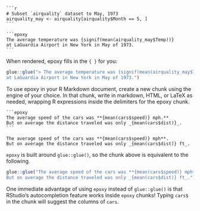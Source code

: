 
````verbatim
```r
# Subset `airquality` dataset to May, 1973
airquality_may <- airquality[airquality$Month == 5, ]
```

```epoxy
The average temperature was {signif(mean(airquality_may$Temp))}
at LaGuardia Airport in New York in May of 1973.
```
````

When rendered, epoxy fills in the `{ }` for you:

```r
glue::glue("> The average temperature was {signif(mean(airquality_may$Temp))}
at LaGuardia Airport in New York in May of 1973.")
```


To use epoxy in your R Markdown document,
create a new chunk using the engine of your choice.
In that chunk, write in markdown, HTML, or LaTeX as needed,
wrapping R expressions inside the delimiters for the epoxy chunk.

````verbatim
```epoxy
The average speed of the cars was **{mean(cars$speed)} mph.**
But on average the distance traveled was only _{mean(cars$dist)}_.
```
````

```epoxy
The average speed of the cars was **{mean(cars$speed)} mph**.
But on average the distance traveled was only _{mean(cars$dist)} ft_.
```

`epoxy` is built around `glue::glue()`,
so the chunk above is equivalent to the following.

```r
glue::glue("The average speed of the cars was **{mean(cars$speed)} mph**.
But on average the distance traveled was only _{mean(cars$dist)} ft_.")
```

One immediate advantage of using `epoxy` instead of `glue::glue()`
is that RStudio's autocompletion feature works inside `epoxy` chunks!
Typing `cars$` in the chunk will suggest the columns of `cars`.
